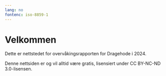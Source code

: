 ```yaml
---
lang: no
fontenc: iso-8859-1
---
```


# Velkommen {.unnumbered}

Dette er nettstedet for overvåkingsrapporten for Dragehode i 2024.

Denne nettsiden er og vil alltid være gratis, lisensiert under CC BY-NC-ND 3.0-lisensen.
